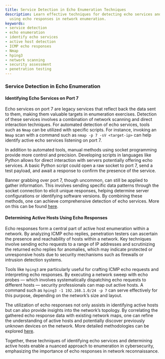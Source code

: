 ```yaml
---
title: Service Detection in Echo Enumeration Techniques
description: Learn effective techniques for detecting echo services and active hosts
  using echo responses in network enumeration.
keywords:
- service detection
- echo enumeration
- identify echo services
- active host detection
- ICMP echo responses
- Nmap
- hping3
- network scanning
- security assessment
- penetration testing
---
```


### Service Detection in Echo Enumeration

#### Identifying Echo Services on Port 7

Echo services on port 7 are legacy services that reflect back the data sent to them, making them valuable targets in enumeration exercises. Detection of these services involves a combination of network scanning and direct interaction techniques. For automated detection of echo services, tools such as `Nmap` can be utilized with specific scripts. For instance, invoking an `Nmap` scan with a command such as `nmap -p 7 -sV <target-ip>` can help identify active echo services listening on port 7.

In addition to automated tools, manual methods using socket programming provide more control and precision. Developing scripts in languages like Python allows for direct interaction with servers potentially offering echo services. A basic Python script could open a raw socket to port 7, send a test payload, and await a response to confirm the presence of the service.

Banner grabbing over port 7, though uncommon, can still be applied to gather information. This involves sending specific data patterns through the socket connection to elicit unique responses, helping determine server configurations or identifying software versions. By combining these methods, one can achieve comprehensive detection of echo services. More on this can be found [here](offensive/network/enumeration/echo_enumeration/service_detection/identifying_echo_services_on_port_7).

#### Determining Active Hosts Using Echo Responses

Echo responses form a central part of active host enumeration within a network. By analyzing ICMP echo replies, penetration testers can ascertain the presence and reachability of hosts within a network. Key techniques involve sending echo requests to a range of IP addresses and scrutinizing the returned echo replies for anomalies, which may indicate protected or unresponsive hosts due to security mechanisms such as firewalls or intrusion detection systems.

Tools like `hping3` are particularly useful for crafting ICMP echo requests and interpreting echo responses. By executing a network sweep with echo probes — which involves systematically dispatching echo requests to different hosts — security professionals can map out active hosts. A command such as `hping3 -1 192.168.1.0/24 -p 7` can serve effectively for this purpose, depending on the network’s size and layout.

The utilization of echo responses not only assists in identifying active hosts but can also provide insights into the network’s topology. By correlating the gathered echo response data with existing network maps, one can refine the understanding of active hosts and potentially discover previously unknown devices on the network. More detailed methodologies can be explored [here](offensive/network/enumeration/echo_enumeration/service_detection/determining_active_hosts_using_echo_responses).

Together, these techniques of identifying echo services and determining active hosts enable a nuanced approach to enumeration in cybersecurity, emphasizing the importance of echo responses in network reconnaissance.